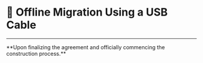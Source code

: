 # 🔄 Offline Migration Using a USB Cable

---

 
<Callout emoji="🎉">
  **Upon finalizing the agreement and officially commencing the construction process.**
</Callout>

